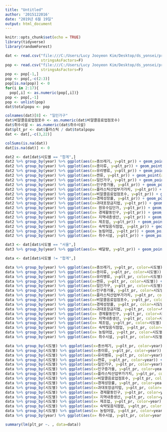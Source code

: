 ---
title: "Untitled"
author: '2015122016'
date: "2019년 6월 19일"
output: html_document
---

```{r setup, include=FALSE}
knitr::opts_chunk$set(echo = TRUE)
library(tidyverse)
library(randomForest)
```

```{r data import and eda}
dat <- read.csv("file:///C:/Users/Lucy Jooyeon Kim/Desktop/ds_yonsei/project/데이터셋v03.csv",
                stringsAsFactors=F)
pop <- read.csv("file:///C:/Users/Lucy Jooyeon Kim/Desktop/ds_yonsei/project/data/1인가구_시도/00~17 총인구수.csv",
                stringsAsFactors=F)
pop <- pop[-1,]
pop <- pop[,-c(2:3)]
pop[is.na(pop)] <- 0
for(i in 2:17){
  pop[,i] <- as.numeric(pop[,i])}
pop <- pop[,-1]
pop <- unlist(pop)
dat$totalpopu <- pop

colnames(dat)[8] <- "일인가구"
dat$비알콜음료업점포수 <- as.numeric(dat$비알콜음료업점포수)
dat$취수시설 <- as.numeric(dat$취수시설)
dat$plt_pr <- dat$플라스틱 / dat$totalpopu
dat <- dat[,-c(3,22)]

colSums(is.na(dat))
dat[is.na(dat)] <- 0
```


```{r graph by total}
dat2 <- dat[dat$시도별 == "합계",]
dat2 %>% group_by(year) %>% ggplot(aes(x=총쓰레기, y=plt_pr)) + geom_point(alpha=0.5)
dat2 %>% group_by(year) %>% ggplot(aes(x=종이류, y=plt_pr)) + geom_point(alpha=0.5)
dat2 %>% group_by(year) %>% ggplot(aes(x=유리병류, y=plt_pr)) + geom_point(alpha=0.5)
dat2 %>% group_by(year) %>% ggplot(aes(x=캔류, y=plt_pr)) + geom_point(alpha=0.5)
dat2 %>% group_by(year) %>% ggplot(aes(x=일인가구, y=plt_pr)) + geom_point(alpha=0.5)
dat2 %>% group_by(year) %>% ggplot(aes(x=인구증가율, y=plt_pr)) + geom_point(alpha=0.5) + coord_cartesian(xlim = c(-5, 5))
dat2 %>% group_by(year) %>% ggplot(aes(x=플라스틱산업부가가치, y=plt_pr)) + geom_point(alpha=0.5)
dat2 %>% group_by(year) %>% ggplot(aes(x=비알콜음료업점포수, y=plt_pr)) + geom_point(alpha=0.5)
dat2 %>% group_by(year) %>% ggplot(aes(x=경제성장률, y=plt_pr)) + geom_point(alpha=0.5)
dat2 %>% group_by(year) %>% ggplot(aes(x=과대포장금지법, y=plt_pr)) + geom_point(alpha=0.5)
dat2 %>% group_by(year) %>% ggplot(aes(x= 원유수입단가, y=plt_pr)) + geom_point(alpha=0.5)
dat2 %>% group_by(year) %>% ggplot(aes(x= 경제활동인구, y=plt_pr)) + geom_point(alpha=0.5)
dat2 %>% group_by(year) %>% ggplot(aes(x= 지역내총생산, y=plt_pr)) + geom_point(alpha=0.5)
dat2 %>% group_by(year) %>% ggplot(aes(x= 제조업, y=plt_pr)) + geom_point(alpha=0.5)
dat2 %>% group_by(year) %>% ggplot(aes(x= 숙박및음식점업, y=plt_pr)) + geom_point(alpha=0.5)
dat2 %>% group_by(year) %>% ggplot(aes(x= 농림어업, y=plt_pr)) + geom_point(alpha=0.5)
dat2 %>% group_by(year) %>% ggplot(aes(x= 취수시설, y=plt_pr)) + geom_point(alpha=0.5)
```


```{r}
dat3 <- dat[dat$시도별 == "서울",]
dat3 %>% group_by(year) %>% ggplot(aes(x= 배달량, y=plt_pr)) + geom_point(alpha=0.5)
```

```{r graph by region}
data <- dat[dat$시도별 != "합계",]

data %>% group_by(year) %>% ggplot(aes(x=총쓰레기, y=plt_pr, color=시도별)) + geom_point(alpha=0.5)
data %>% group_by(year) %>% ggplot(aes(x=종이류, y=plt_pr, color=시도별)) + geom_point(alpha=0.5)
data %>% group_by(year) %>% ggplot(aes(x=유리병류, y=plt_pr, color=시도별)) + geom_point(alpha=0.5)
data %>% group_by(year) %>% ggplot(aes(x=캔류, y=plt_pr, color=시도별)) + geom_point(alpha=0.5)
data %>% group_by(year) %>% ggplot(aes(x=일인가구, y=plt_pr, color=시도별)) + geom_point(alpha=0.5)
data %>% group_by(year) %>% ggplot(aes(x=인구증가율, y=plt_pr, color=시도별)) + geom_point(alpha=0.5) + coord_cartesian(xlim = c(-5, 5))
data %>% group_by(year) %>% ggplot(aes(x=플라스틱산업부가가치, y=plt_pr, color=시도별)) + geom_point(alpha=0.5)
data %>% group_by(year) %>% ggplot(aes(x=비알콜음료업점포수, y=plt_pr, color=시도별)) + geom_point(alpha=0.5)
data %>% group_by(year) %>% ggplot(aes(x=경제성장률, y=plt_pr, color=시도별)) + geom_point(alpha=0.5)
data %>% group_by(year) %>% ggplot(aes(x=과대포장금지법, y=plt_pr, color=시도별)) + geom_point(alpha=0.5)
data %>% group_by(year) %>% ggplot(aes(x= 경제활동인구, y=plt_pr, color=시도별)) + geom_point(alpha=0.5)
data %>% group_by(year) %>% ggplot(aes(x= 지역내총생산, y=plt_pr, color=시도별)) + geom_point(alpha=0.5)
data %>% group_by(year) %>% ggplot(aes(x= 제조업, y=plt_pr, color=시도별)) + geom_point(alpha=0.5)
data %>% group_by(year) %>% ggplot(aes(x= 숙박및음식점업, y=plt_pr, color=시도별)) + geom_point(alpha=0.5)
data %>% group_by(year) %>% ggplot(aes(x= 농림어업, y=plt_pr, color=시도별)) + geom_point(alpha=0.5)
data %>% group_by(year) %>% ggplot(aes(x= 취수시설, y=plt_pr, color=시도별)) + geom_point(alpha=0.5)
```

```{r graph by year}
data %>% group_by(시도별) %>% ggplot(aes(x=총쓰레기, y=plt_pr, color=year)) + geom_point(alpha=0.5)
data %>% group_by(시도별) %>% ggplot(aes(x=종이류, y=plt_pr, color=year)) + geom_point(alpha=0.5)
data %>% group_by(시도별) %>% ggplot(aes(x=유리병류, y=plt_pr, color=year)) + geom_point(alpha=0.5)
data %>% group_by(시도별) %>% ggplot(aes(x=캔류, y=plt_pr, color=year)) + geom_point(alpha=0.5)
data %>% group_by(시도별) %>% ggplot(aes(x=일인가구, y=plt_pr, color=year)) + geom_point(alpha=0.5)
data %>% group_by(시도별) %>% ggplot(aes(x=인구증가율, y=plt_pr, color=year)) + geom_point(alpha=0.5) + coord_cartesian(xlim = c(-5, 5))
data %>% group_by(시도별) %>% ggplot(aes(x=플라스틱산업부가가치, y=plt_pr, color=year)) + geom_point(alpha=0.5)
data %>% group_by(시도별) %>% ggplot(aes(x=비알콜음료업점포수, y=plt_pr, color=year)) + geom_point(alpha=0.5)
data %>% group_by(시도별) %>% ggplot(aes(x=경제성장률, y=plt_pr, color=year)) + geom_point(alpha=0.5)
data %>% group_by(시도별) %>% ggplot(aes(x=과대포장금지법, y=plt_pr, color=year)) + geom_point(alpha=0.5)
data %>% group_by(시도별) %>% ggplot(aes(x= 경제활동인구, y=plt_pr, color=year)) + geom_point(alpha=0.5)
data %>% group_by(시도별) %>% ggplot(aes(x= 지역내총생산, y=plt_pr, color=year)) + geom_point(alpha=0.5)
data %>% group_by(시도별) %>% ggplot(aes(x= 제조업, y=plt_pr, color=year)) + geom_point(alpha=0.5)
data %>% group_by(시도별) %>% ggplot(aes(x= 숙박및음식점업, y=plt_pr, color=year)) + geom_point(alpha=0.5)
data %>% group_by(시도별) %>% ggplot(aes(x= 농림어업, y=plt_pr, color=year)) + geom_point(alpha=0.5)
data %>% group_by(year) %>% ggplot(aes(x= 취수시설, y=plt_pr, color=year)) + geom_point(alpha=0.5)
```

```{r}
summary(lm(plt_pr ~. , data=data))
```

